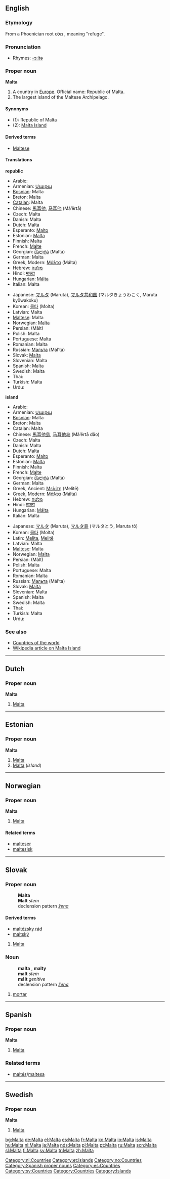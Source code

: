 ==English==
{{wikipedia}}
===Etymology===
From a Phoenician root מלט {{Unicode|(mlṭ)}}, meaning "refuge".
<!-- don't link this word, it is not in its native script -->

===Pronunciation===
*Rhymes: [[Rhymes:English:-ɔːltə|-ɔːltə]]

===Proper noun===
'''Malta'''

#A country in [[Europe]]. Official name: Republic of Malta.
#The largest island of the Maltese Archipelago.

====Synonyms====
*(1): Republic of Malta
*(2): [[Malta Island]]

====Derived terms====
*[[Maltese]]

====Translations====
'''republic'''
{{top}}
*Arabic: {{ARchar|[[مالطا]]}} {{Unicode|(Málʈa)}} {{f}}
*Armenian: [[Մալթա]] {{Unicode|(Malṭa)}}
*[[Bosnian]]: Malta {{f}}
*Breton: Malta
*[[Catalan]]: Malta
*Chinese: [[馬耳他]], [[马耳他]] (Mǎ’ěrtā)
*Czech: Malta {{f}}
*Danish: Malta
*Dutch: Malta
*Esperanto: [[Malto]]
*Estonian: [[#Estonian|Malta]]
*Finnish: Malta
*French: [[Malte]]
*Georgian: [[მალტა]] (Malta)
*German: Malta
*Greek, Modern: [[Μάλτα]] (Málta) {{f}}
*Hebrew: [[מלטה]] {{Unicode|(Malṭa)}}
*Hindi: [[माल्टा]] {{Unicode|(Mālṭā)}}
*Hungarian: [[Málta]]
*Italian: Malta {{f}}
{{mid}}
*Japanese: [[マルタ]] (Maruta), [[マルタ共和国]] (マルタきょうわこく, Maruta kyōwakoku)
*Korean: [[몰타]] (Molta)
*Latvian: Malta {{f}}
*[[Maltese]]: Malta
*Norwegian: [[#Norwegian|Malta]]
*Persian: {{FAchar|[[مالت]]}} (Mâlt)
*Polish: Malta {{f}}
*Portuguese: Malta {{f}}
*Romanian: Malta {{f}}
*Russian: [[Мальта]] (Mál’ta)
*Slovak: [[Malta#Slovak|Malta]] {{f}}
*Slovenian: Malta {{f}}
*Spanish: Malta {{f}}
*Swedish: Malta
*Thai: {{THchar|[[มอลตา]]}} {{Unicode|(Mɔ̄ntā)}}
*Turkish: Malta
*Urdu: {{FAchar|[[مالٹا]]}} {{Unicode|(Mâlṫa)}}
{{bottom}}

'''island'''
{{top}}
*Arabic: {{ARchar|[[مالطة]]}} {{Unicode|(Málʈa)}} {{f}}
*Armenian: [[Մալթա]] {{Unicode|(Malṭa)}}
*[[Bosnian]]: Malta {{f}}
*Breton: Malta
*Catalan: Malta
*Chinese: [[馬耳他島]], [[马耳他岛]] (Mǎ’ěrtā dǎo)
*Czech: Malta {{f}}
*Danish: Malta
*Dutch: Malta
*Esperanto: [[Malto]]
*Estonian: [[#Estonian|Malta]]
*Finnish: Malta
*French: [[Malte]]
*Georgian: [[მალტა]] (Malta)
*German: Malta
*Greek, Ancient: [[Μελίτη]] (Melítē) {{f}}
*Greek, Modern: [[Μάλτα]] (Málta) {{f}}
*Hebrew: [[מלטה]] {{Unicode|(Malṭa)}}
*Hindi: [[माल्टा]] {{Unicode|(Mālṭā)}}
*Hungarian: [[Málta]]
*Italian: Malta {{f}}
{{mid}}
*Japanese: [[マルタ]] (Maruta), [[マルタ島]] (マルタとう, Maruta tō)
*Korean: [[몰타]] (Molta)
*Latin: [[Melita]], [[Melite|Melitē]] {{f}}
*Latvian: Malta {{f}}
*[[Maltese]]: Malta
*Norwegian: [[#Norwegian|Malta]]
*Persian: {{FAchar|[[مالت]]}} (Mâlt)
*Polish: Malta {{f}}
*Portuguese: Malta {{f}}
*Romanian: Malta {{f}}
*Russian: [[Мальта]] (Mál’ta)
*Slovak: [[Malta#Slovak|Malta]] {{f}}
*Slovenian: Malta {{f}}
*Spanish: Malta {{f}}
*Swedish: Malta
*Thai: {{THchar|[[มอลตา]]}} {{Unicode|(Mɔ̄ntā)}}
*Turkish: Malta
*Urdu: {{FAchar|[[مالٹا]]}} {{Unicode|(Mâlṫa)}}
{{bottom}}

===See also===
*[[Countries of the world]]
*[[w:Malta Island|Wikipedia article on Malta Island]]

----
==Dutch==
===Proper noun===
'''Malta''' {{n}}
#[[#English|Malta]]

[[Category:nl:Countries]]

----
==Estonian==
{{Wikipedia|lang=et}}
===Proper noun===
'''Malta'''
#[[#English|Malta]] {{et-country}}
#[[#English|Malta]] (''island'')

[[Category:et:Islands]]

----
==Norwegian==
===Proper noun===
[[Category:no:Countries]]
'''Malta'''
#[[#English|Malta]]
====Related terms====
*[[malteser]]
*[[maltesisk]]


----
==Slovak==
===Proper noun===
:'''Malta''' {{f}}
:'''Malt''' ''stem''
:declension pattern ''[[Appendix:Slovak declension pattern žena|žena]]''
====Derived terms====
*[[maltézsky rád]]
*[[maltský]]

# [[Malta#English|Malta]]

===Noun===
:'''malta''' {{f}}, '''malty''' {{p}}
:'''malt''' ''stem''
:'''mált''' ''genitive'' {{p}}
:declension pattern ''[[Appendix:Slovak declension pattern žena|žena]]''

# [[mortar]]


----

==Spanish==

===Proper noun===
'''Malta''' {{f}}

# [[#English|Malta]]

===Related terms===
*[[maltés]]/[[maltesa]]

[[Category:Spanish proper nouns]]
[[Category:es:Countries]]

----

==Swedish==
===Proper noun===
'''Malta'''

# [[#English|Malta]]

[[Category:sv:Countries]]

[[Category:Countries]]
[[Category:Islands]]

[[bg:Malta]]
[[de:Malta]]
[[el:Malta]]
[[es:Malta]]
[[fr:Malta]]
[[ko:Malta]]
[[io:Malta]]
[[is:Malta]]
[[hu:Malta]]
[[nl:Malta]]
[[ja:Malta]]
[[nds:Malta]]
[[pl:Malta]]
[[pt:Malta]]
[[ru:Malta]]
[[scn:Malta]]
[[sl:Malta]]
[[fi:Malta]]
[[sv:Malta]]
[[tr:Malta]]
[[zh:Malta]]